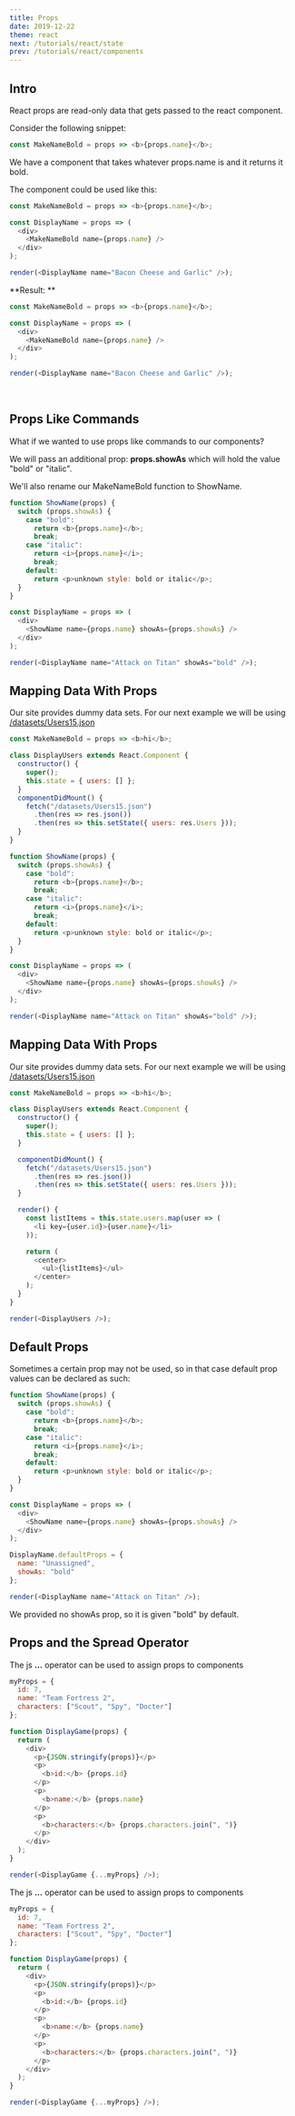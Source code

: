 ```yaml
---
title: Props
date: 2019-12-22
theme: react
next: /tutorials/react/state
prev: /tutorials/react/components
---
```


## Intro

React props are read-only data that gets passed to the react component.

Consider the following snippet:

```javascript
const MakeNameBold = props => <b>{props.name}</b>;
```

We have a component that takes whatever props.name is and it returns it bold.

The component could be used like this:

```javascript noInline=true
const MakeNameBold = props => <b>{props.name}</b>;

const DisplayName = props => (
  <div>
    <MakeNameBold name={props.name} />
  </div>
);

render(<DisplayName name="Bacon Cheese and Garlic" />);
```

**Result: **

```javascript render=true noInline=true
const MakeNameBold = props => <b>{props.name}</b>;

const DisplayName = props => (
  <div>
    <MakeNameBold name={props.name} />
  </div>
);

render(<DisplayName name="Bacon Cheese and Garlic" />);
```

<br />

## Props Like Commands

What if we wanted to use props like commands to our components?

We will pass an additional prop: **props.showAs** which will hold the value "bold" or "italic".

We'll also rename our MakeNameBold function to ShowName.

```javascript live=true noInline=true
function ShowName(props) {
  switch (props.showAs) {
    case "bold":
      return <b>{props.name}</b>;
      break;
    case "italic":
      return <i>{props.name}</i>;
      break;
    default:
      return <p>unknown style: bold or italic</p>;
  }
}

const DisplayName = props => (
  <div>
    <ShowName name={props.name} showAs={props.showAs} />
  </div>
);

render(<DisplayName name="Attack on Titan" showAs="bold" />);
```

## Mapping Data With Props

Our site provides dummy data sets. For our next example we will be using [/datasets/Users15.json](/datasets/Users15.json)

```javascript live=true noInline=true
const MakeNameBold = props => <b>hi</b>;

class DisplayUsers extends React.Component {
  constructor() {
    super();
    this.state = { users: [] };
  }
  componentDidMount() {
    fetch("/datasets/Users15.json")
      .then(res => res.json())
      .then(res => this.setState({ users: res.Users }));
  }
}

function ShowName(props) {
  switch (props.showAs) {
    case "bold":
      return <b>{props.name}</b>;
      break;
    case "italic":
      return <i>{props.name}</i>;
      break;
    default:
      return <p>unknown style: bold or italic</p>;
  }
}

const DisplayName = props => (
  <div>
    <ShowName name={props.name} showAs={props.showAs} />
  </div>
);

render(<DisplayName name="Attack on Titan" showAs="bold" />);
```

## Mapping Data With Props

Our site provides dummy data sets. For our next example we will be using [/datasets/Users15.json](/datasets/Users15.json)

```javascript live=true noInline=true
const MakeNameBold = props => <b>hi</b>;

class DisplayUsers extends React.Component {
  constructor() {
    super();
    this.state = { users: [] };
  }

  componentDidMount() {
    fetch("/datasets/Users15.json")
      .then(res => res.json())
      .then(res => this.setState({ users: res.Users }));
  }

  render() {
    const listItems = this.state.users.map(user => (
      <li key={user.id}>{user.name}</li>
    ));

    return (
      <center>
        <ul>{listItems}</ul>
      </center>
    );
  }
}

render(<DisplayUsers />);
```

## Default Props

Sometimes a certain prop may not be used, so in that case default prop values can be declared as such:

```javascript live=true noInline=true
function ShowName(props) {
  switch (props.showAs) {
    case "bold":
      return <b>{props.name}</b>;
      break;
    case "italic":
      return <i>{props.name}</i>;
      break;
    default:
      return <p>unknown style: bold or italic</p>;
  }
}

const DisplayName = props => (
  <div>
    <ShowName name={props.name} showAs={props.showAs} />
  </div>
);

DisplayName.defaultProps = {
  name: "Unassigned",
  showAs: "bold"
};

render(<DisplayName name="Attack on Titan" />);
```

We provided no showAs prop, so it is given "bold" by default.

## Props and the Spread Operator

The js **...** operator can be used to assign props to components

```javascript live=true noInline=true
myProps = {
  id: 7,
  name: "Team Fortress 2",
  characters: ["Scout", "Spy", "Docter"]
};

function DisplayGame(props) {
  return (
    <div>
      <p>{JSON.stringify(props)}</p>
      <p>
        <b>id:</b> {props.id}
      </p>
      <p>
        <b>name:</b> {props.name}
      </p>
      <p>
        <b>characters:</b> {props.characters.join(", ")}
      </p>
    </div>
  );
}

render(<DisplayGame {...myProps} />);
```

The js **...** operator can be used to assign props to components

```javascript live=true noInline=true
myProps = {
  id: 7,
  name: "Team Fortress 2",
  characters: ["Scout", "Spy", "Docter"]
};

function DisplayGame(props) {
  return (
    <div>
      <p>{JSON.stringify(props)}</p>
      <p>
        <b>id:</b> {props.id}
      </p>
      <p>
        <b>name:</b> {props.name}
      </p>
      <p>
        <b>characters:</b> {props.characters.join(", ")}
      </p>
    </div>
  );
}

render(<DisplayGame {...myProps} />);
```
